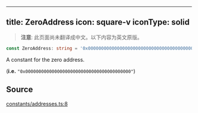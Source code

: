 <!-- AUTO-GENERATED-CONTENT:START (ENGLISH-COPY) -->
---
title: ZeroAddress
icon: square-v
iconType: solid
---

> **注意**: 此页面尚未翻译成中文。以下内容为英文原版。

```ts
const ZeroAddress: string = '0x0000000000000000000000000000000000000000';
```

A constant for the zero address.

(**i.e.** `"0x0000000000000000000000000000000000000000"`)

## Source

[constants/addresses.ts:8](https://github.com/dominant-strategies/quais.js/blob/c1c12d43f9d34c6baad2b0542bd6d0acd6fefcbf/src/constants/addresses.ts#L8)
